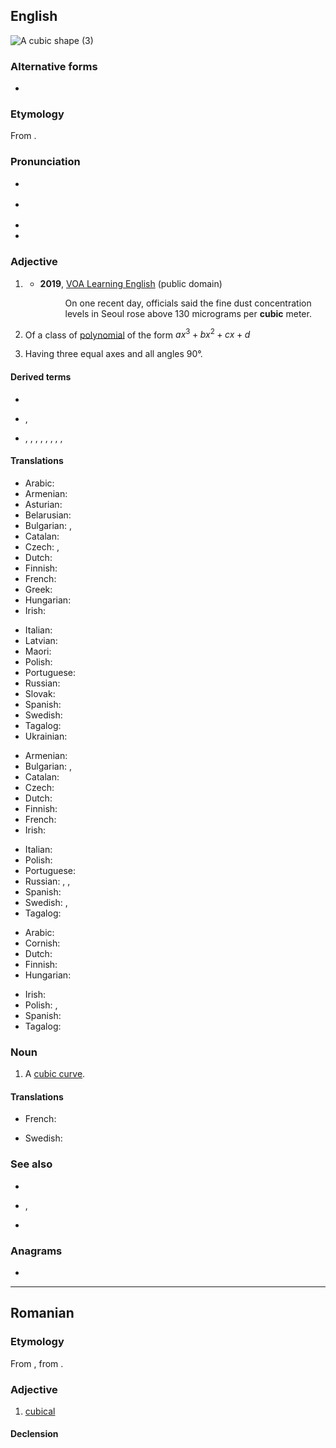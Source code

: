 ==English==
[[Image:Cubic.svg|thumb|A cubic shape (3)]]
{{enum|en|quadratic|quartic|[[Appendix:English polynomial degrees|polynomial degrees]]}}

===Alternative forms===
* {{alter|en|cubick||obsolete}}

===Etymology===
From {{der|en|frm|cubique}}.

===Pronunciation===
* {{a|RP}} {{IPA|en|/ˈkjuː.bɪk/}}
* {{a|GenAm}} {{IPA|en|/ˈkju.bɪk/}}
* {{audio|en|en-us-cubic.ogg|Audio (US)}}
* {{rhymes|en|uːbɪk|s=2}}

===Adjective===
{{en-adj|-}}

# {{lb|en|geometry}} {{n-g|Used in the names of units of volume formed by multiplying a unit of length by itself twice.}} <!--note: this is correct; although there are three factors, there are only two multiplications-->
#* '''2019''', [https://web.archive.org/web/20190311070055/https://learningenglish.voanews.com/a/south-korea-proposes-rain-project-with-china-to-cut-pollution/4819207.html VOA Learning English] (public domain)
#*: On one recent day, officials said the fine dust concentration levels in Seoul rose above 130 micrograms per '''cubic''' meter.
#*:: {{audio|en|On one recent day, officials said the fine dust concentration levels in Seoul rose above 130 micrograms per cubic meter.ogg|Audio (US)}}
#: {{ux|en|'''cubic''' foot}}
#: {{coordinate terms|en|linear|square}}
# {{lb|en|algebraic geometry}} Of a class of [[polynomial]] of the form <math> ax^3 + bx^2 + cx + d </math>
# {{lb|en|crystallography}} Having three equal axes and all angles 90°.
#: {{ux|en|'''cubic''' cleavage}}
#: {{syn|en|isometric|monometric}}

====Derived terms====
* {{l|en|cubic capacity}}
* {{sense|degree three polynomial}} {{l|en|cubic curve}}, {{l|en|cubic equation}}
* {{sense|unit of volume}} {{l|en|cubic centimeter}}, {{l|en|cubic centimetre}}, {{l|en|cubic foot}}, {{l|en|cubic inch}}, {{l|en|cubic kilometre}}, {{l|en|cubic meter}}, {{l|en|cubic metre}}, {{l|en|cubic mile}}, {{l|en|cubic yard}}

====Translations====
{{trans-top|in the name of units of volume}}
* Arabic: {{t|ar|مُكَعَّب}}
* Armenian: {{t+|hy|խորանարդ}}
* Asturian: {{t|ast|cúbicu}}
* Belarusian: {{t|be|кубі́чны}}
* Bulgarian: {{t+|bg|куби́чен}}, {{t|bg|куби́чески}}
* Catalan: {{t+|ca|cúbic}}
* Czech: {{t+|cs|krychlový}}, {{t+|cs|kubický}}
* Dutch: {{t+|nl|kubiek}}
* Finnish: {{t+|fi|kuutio|alt=kuutio-}}
* French: {{t+|fr|cube}}
* Greek: {{t+|el|κυβικός}}
* Hungarian: {{t+|hu|köb|alt=köb-}}
* Irish: {{t|ga|ciúbach}}
{{trans-mid}}
* Italian: {{t+|it|cubo}}
* Latvian: {{t|lv|kubisks}}
* Maori: {{t|mi|pūtoru }}
* Polish: {{t+|pl|sześcienny|m}}
* Portuguese: {{t+|pt|cúbico}}
* Russian: {{t+|ru|куби́ческий}}
* Slovak: {{t|sk|kubický}}
* Spanish: {{t|es|cúbico|m}}
* Swedish: {{t|sv|kubik-}}
* Tagalog: {{t|tl|buukin}}
* Ukrainian: {{t|uk|кубі́чний}}
{{trans-bottom}}

{{trans-top|of a polynomial of third degree}}
* Armenian: {{t+|hy|խորանարդ}}
* Bulgarian: {{t+|bg|куби́чен}}, {{t|bg|куби́чески}}
* Catalan: {{t+|ca|cúbic}}
* Czech: {{t+|cs|kubický}}
* Dutch: {{t+|nl|derdegraads}}
* Finnish: {{t|fi|kolmannen asteen polynomi|alt=kolmannen asteen}}
* French: {{t+|fr|cubique}}
* Irish: {{t|ga|ciúbach}}
{{trans-mid}}
* Italian: {{t+|it|cubico}}
* Polish: {{t|pl|[[trzeci]]ego [[stopień|stopnia]]}}
* Portuguese: {{t+|pt|cúbico}}
* Russian: {{t+|ru|куби́ческий}}, {{t|ru|в [[куб|ку́бе]]}}, {{t|ru|[[третий|тре́тьей]] [[степень|сте́пени]]}}
* Spanish: {{t|es|cúbico}}
* Swedish: {{t+|sv|tredjegrads-}}, {{t+|sv|kubisk}}
* Tagalog: {{t|tl|buukin}}
{{trans-bottom}}

{{trans-top|Having three equal axes and all angles 90°}}
* Arabic: {{t|ar|مُكَعَّب}}
* Cornish: {{t|kw|kubek}}
* Dutch: {{t+|nl|kubisch}}
* Finnish: {{t+|fi|kuutiollinen}}
* Hungarian: {{t|hu|köbös}}
{{trans-mid}}
* Irish: {{t|ga|ciúbach}}
* Polish: {{t+|pl|regularny}}, {{t|pl|kubiczny}}
* Spanish: {{t|es|cúbico}}
* Tagalog: {{t|tl|buukin}}
{{trans-bottom}}

===Noun===
{{en-noun}}

# {{lb|en|algebraic geometry}} A [[cubic curve]].
#: {{syn|en|cubic curve}}

====Translations====
{{trans-top|cubic curve}}
* French: {{t+|fr|cubique|f}}
{{trans-mid}}
* Swedish: {{t|sv|tredjegradskurva|c}}
{{trans-bottom}}

===See also===
* {{l|en|cube}}
* {{l|en|spacial}}, {{l|en|spatial}}
* {{l|en|square}}

===Anagrams===
* {{anagrams|en|a=bcciu|Bucci}}

----

==Romanian==

===Etymology===
From {{bor|ro|fr|cubique}}, from {{der|ro|la|cubicus}}.

===Adjective===
{{ro-adj}}

# [[cubical]]

====Declension====
{{ro-decl-adj}}